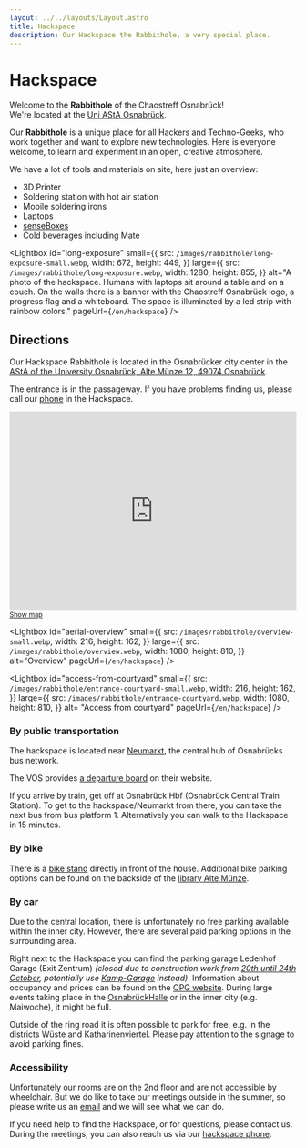 ```yaml
---
layout: ../../layouts/Layout.astro
title: Hackspace
description: Our Hackspace the Rabbithole, a very special place.
---
```



# Hackspace

Welcome to the **Rabbithole** of the Chaostreff Osnabrück!<br/>
We're located at the [Uni AStA Osnabrück](/en/hackspace#directions).

Our **Rabbithole** is a unique place for all Hackers and Techno-Geeks, who work together and want to explore new technologies. Here is everyone welcome, to learn and experiment in an open, creative atmosphere.

We have a lot of tools and materials on site, here just an overview:

- 3D Printer
- Soldering station with hot air station
- Mobile soldering irons
- Laptops
- [senseBoxes](https://sensebox.de/)
- Cold beverages including Mate

<Lightbox
  id="long-exposure"
  small={{
    src: `/images/rabbithole/long-exposure-small.webp`,
    width: 672,
    height: 449,
  }}
  large={{
    src: `/images/rabbithole/long-exposure.webp`,
    width: 1280,
    height: 855,
  }}
  alt="A photo of the hackspace. Humans with laptops sit around a table and on a couch. On the walls there is a banner with the Chaostreff Osnabrück logo, a progress flag and a whiteboard. The space is illuminated by a led strip with rainbow colors."
  pageUrl={`/en/hackspace`}
/>

## Directions

Our Hackspace Rabbithole is located in the Osnabrücker city center in the [AStA of the University Osnabrück, Alte Münze 12, 49074 Osnabrück](https://www.openstreetmap.org/way/696172783).

The entrance is in the passageway. If you have problems finding us, please call our [phone](/en/contact) in the Hackspace.

<iframe
  loading="lazy"
  src="https://www.openstreetmap.org/export/embed.html?bbox=8.043885827064516%2C52.27170106338023%2C8.047828674316408%2C52.273778889502324&amp;layer=mapnik&amp;marker=52.27273998861608%2C8.04585725069046"
  style="width: 100%; height: 350px; border: none"
  title="Openstreetmap marking the location of the Hackspace"
></iframe>
<br />
<small>
  <a
    rel="noreferrer"
    target="_blank"
    href="https://www.openstreetmap.org/?mlat=52.272740&amp;mlon=8.045857#map=19/52.272740/8.045857"
  >
    Show map
  </a>
</small>

<div className="flex gap-3">
<Lightbox
  id="access-from-ledenhof"
  small={{
    src: `/images/rabbithole/entrance-ledenhof-small.webp`,
   width: 216,
    height: 162,
  }}
  large={{
    src: `/images/rabbithole/entrance-ledenhof.webp`,
    width: 1080,
    height: 810,
  }}
  alt="Access from Ledenhof"
  pageUrl={`/en/hackspace`}
/>

<Lightbox
  id="aerial-overview"
  small={{
    src: `/images/rabbithole/overview-small.webp`,
    width: 216,
    height: 162,
  }}
  large={{
    src: `/images/rabbithole/overview.webp`,
    width: 1080,
    height: 810,
  }}
  alt="Overview"
  pageUrl={`/en/hackspace`}
/>

<Lightbox
  id="access-from-courtyard"
  small={{
    src: `/images/rabbithole/entrance-courtyard-small.webp`,
    width: 216,
    height: 162,
  }}
  large={{
    src: `/images/rabbithole/entrance-courtyard.webp`,
    width: 1080,
    height: 810,
  }}
  alt= "Access from courtyard"
  pageUrl={`/en/hackspace`}
/>
</div>

### By public transportation

The hackspace is located near [Neumarkt](https://www.openstreetmap.org/node/1747348346), the central hub of Osnabrücks bus network.

The VOS provides [a departure board](https://www.vos.info/fahrplaner/#depart!Z%7COsnabr%C3%BCck%20Neumarkt) on their website.

If you arrive by train, get off at Osnabrück Hbf (Osnabrück Central Train Station). To get to the hackspace/Neumarkt from there, you can take the next bus from bus platform 1. Alternatively you can walk to the Hackspace in 15 minutes.

### By bike

There is a [bike stand](https://www.openstreetmap.org/node/473015925) directly in front of the house. Additional bike parking options can be found on the backside of the [library Alte Münze](https://www.openstreetmap.org/node/1747348346).

### By car

Due to the central location, there is unfortunately no free parking available within the inner city. However, there are several paid parking options in the surrounding area.

Right next to the Hackspace you can find the parking garage Ledenhof Garage (Exit Zentrum) _(closed due to construction work from [20th until 24th October](https://www.parken-osnabrueck.de/unternehmen/aktuelles/artikel/sperrung-der-ledenhof-garage-vom-20-241025.html), potentially use [Kamp-Garage](https://goldbeck-parking.de/parkplatzsuche#/p/1410/Kamp-Garage) instead)_.
Information about occupancy and prices can be found on the [OPG website](https://www.parken-osnabrueck.de/parken/parkplatzsuche/detail/parkhaus-ledenhof-garage.html). During large events taking place in the [OsnabrückHalle](https://www.osnabrueckhalle.de/besuchen/programm/) or in the inner city (e.g. Maiwoche), it might be full.

Outside of the ring road it is often possible to park for free, e.g. in the districts Wüste and Katharinenviertel. Please pay attention to the signage to avoid parking fines.

### Accessibility

Unfortunately our rooms are on the 2nd floor and are not accessible by wheelchair. But we do like to take our meetings outside in the summer, so please write us an [email](/en/contact) and we will see what we can do.

If you need help to find the Hackspace, or for questions, please contact us. During the meetings, you can also reach us via our [hackspace phone](/en/contact).
